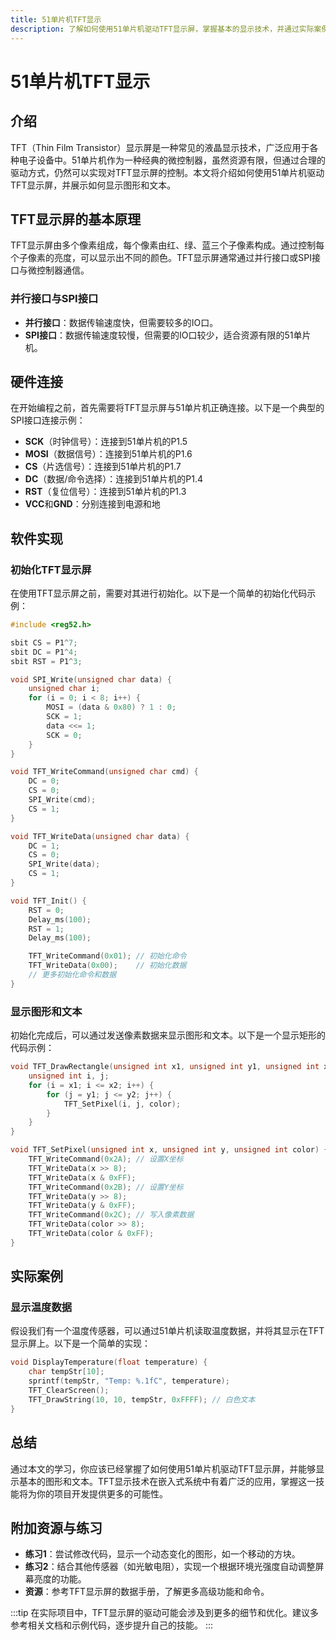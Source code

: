 ```yaml
---
title: 51单片机TFT显示
description: 了解如何使用51单片机驱动TFT显示屏，掌握基本的显示技术，并通过实际案例学习如何实现图形和文本的显示。
---
```


# 51单片机TFT显示

## 介绍

TFT（Thin Film Transistor）显示屏是一种常见的液晶显示技术，广泛应用于各种电子设备中。51单片机作为一种经典的微控制器，虽然资源有限，但通过合理的驱动方式，仍然可以实现对TFT显示屏的控制。本文将介绍如何使用51单片机驱动TFT显示屏，并展示如何显示图形和文本。

## TFT显示屏的基本原理

TFT显示屏由多个像素组成，每个像素由红、绿、蓝三个子像素构成。通过控制每个子像素的亮度，可以显示出不同的颜色。TFT显示屏通常通过并行接口或SPI接口与微控制器通信。

### 并行接口与SPI接口

- **并行接口**：数据传输速度快，但需要较多的IO口。
- **SPI接口**：数据传输速度较慢，但需要的IO口较少，适合资源有限的51单片机。

## 硬件连接

在开始编程之前，首先需要将TFT显示屏与51单片机正确连接。以下是一个典型的SPI接口连接示例：

- **SCK**（时钟信号）：连接到51单片机的P1.5
- **MOSI**（数据信号）：连接到51单片机的P1.6
- **CS**（片选信号）：连接到51单片机的P1.7
- **DC**（数据/命令选择）：连接到51单片机的P1.4
- **RST**（复位信号）：连接到51单片机的P1.3
- **VCC**和**GND**：分别连接到电源和地

## 软件实现

### 初始化TFT显示屏

在使用TFT显示屏之前，需要对其进行初始化。以下是一个简单的初始化代码示例：

```c
#include <reg52.h>

sbit CS = P1^7;
sbit DC = P1^4;
sbit RST = P1^3;

void SPI_Write(unsigned char data) {
    unsigned char i;
    for (i = 0; i < 8; i++) {
        MOSI = (data & 0x80) ? 1 : 0;
        SCK = 1;
        data <<= 1;
        SCK = 0;
    }
}

void TFT_WriteCommand(unsigned char cmd) {
    DC = 0;
    CS = 0;
    SPI_Write(cmd);
    CS = 1;
}

void TFT_WriteData(unsigned char data) {
    DC = 1;
    CS = 0;
    SPI_Write(data);
    CS = 1;
}

void TFT_Init() {
    RST = 0;
    Delay_ms(100);
    RST = 1;
    Delay_ms(100);

    TFT_WriteCommand(0x01); // 初始化命令
    TFT_WriteData(0x00);    // 初始化数据
    // 更多初始化命令和数据
}
```

### 显示图形和文本

初始化完成后，可以通过发送像素数据来显示图形和文本。以下是一个显示矩形的代码示例：

```c
void TFT_DrawRectangle(unsigned int x1, unsigned int y1, unsigned int x2, unsigned int y2, unsigned int color) {
    unsigned int i, j;
    for (i = x1; i <= x2; i++) {
        for (j = y1; j <= y2; j++) {
            TFT_SetPixel(i, j, color);
        }
    }
}

void TFT_SetPixel(unsigned int x, unsigned int y, unsigned int color) {
    TFT_WriteCommand(0x2A); // 设置X坐标
    TFT_WriteData(x >> 8);
    TFT_WriteData(x & 0xFF);
    TFT_WriteCommand(0x2B); // 设置Y坐标
    TFT_WriteData(y >> 8);
    TFT_WriteData(y & 0xFF);
    TFT_WriteCommand(0x2C); // 写入像素数据
    TFT_WriteData(color >> 8);
    TFT_WriteData(color & 0xFF);
}
```

## 实际案例

### 显示温度数据

假设我们有一个温度传感器，可以通过51单片机读取温度数据，并将其显示在TFT显示屏上。以下是一个简单的实现：

```c
void DisplayTemperature(float temperature) {
    char tempStr[10];
    sprintf(tempStr, "Temp: %.1fC", temperature);
    TFT_ClearScreen();
    TFT_DrawString(10, 10, tempStr, 0xFFFF); // 白色文本
}
```

## 总结

通过本文的学习，你应该已经掌握了如何使用51单片机驱动TFT显示屏，并能够显示基本的图形和文本。TFT显示技术在嵌入式系统中有着广泛的应用，掌握这一技能将为你的项目开发提供更多的可能性。

## 附加资源与练习

- **练习1**：尝试修改代码，显示一个动态变化的图形，如一个移动的方块。
- **练习2**：结合其他传感器（如光敏电阻），实现一个根据环境光强度自动调整屏幕亮度的功能。
- **资源**：参考TFT显示屏的数据手册，了解更多高级功能和命令。

:::tip
在实际项目中，TFT显示屏的驱动可能会涉及到更多的细节和优化。建议多参考相关文档和示例代码，逐步提升自己的技能。
:::